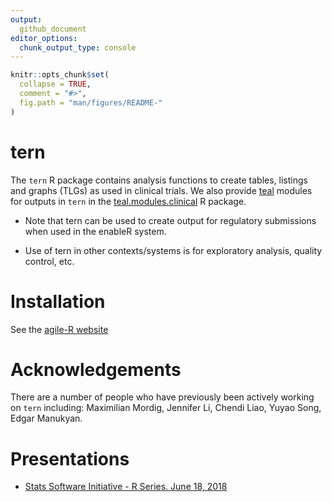 ```yaml
---
output: 
  github_document
editor_options: 
  chunk_output_type: console
---
```


<!-- README.md is generated from README.Rmd. Please edit that file --> 

```r
knitr::opts_chunk$set(
  collapse = TRUE,
  comment = "#>",
  fig.path = "man/figures/README-"
)
```

# tern

The `tern` R package contains analysis functions to create tables, listings and graphs (TLGs) as used in clinical trials. We also provide [teal](https://github.roche.com/NEST/teal) modules for outputs in `tern` in the [teal.modules.clinical](https://github.roche.com/NEST/teal.modules.clinical) R package.

* Note that tern can be used to create output for regulatory submissions when used in the enableR system. 
  
* Use of tern in other contexts/systems is for exploratory analysis, quality control, etc.


# Installation 

See the [agile-R website](https://go.roche.com/agile-R)

# Acknowledgements

There are a number of people who have previously been actively working on `tern` including: Maximilian Mordig, Jennifer Li, Chendi Liao, Yuyao Song, Edgar Manukyan.

# Presentations

* [Stats Software Initiative - R Series. June 18, 2018](https://docs.google.com/presentation/d/1OB7MMt3YKzfMJ-gXcGpcRqM8tjbMZWqeEki164L38i4/edit?usp=sharing)

[ghs]: http://pages.github.roche.com/NEST/tern
